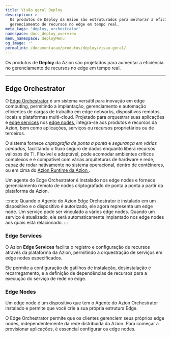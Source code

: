 ```yaml
---
title: Visão geral Deploy
description: >-
  Os produtos de Deploy da Azion são estruturados para melhorar a eficiência no
  gerenciamento de recursos no edge em tempo real.
meta_tags: 'deploy, orchestrator'
namespace: docs_deploy_overview
menu_namespace: deployMenu
og_image: ''
permalink: /documentacao/produtos/deploy/visao-geral/
---
```



Os produtos de **Deploy** da Azion são projetados para aumentar a eficiência no gerenciamento de recursos no edge em tempo real.

---

## Edge Orchestrator

O [Edge Orchestrator](/pt-br/documentacao/produtos/deploy/edge-orchestrator/) é um sistema versátil para inovação em edge computing, permitindo a implantação, gerenciamento e automação eficientes de cargas de trabalho em edge networks, dispositivos remotos, locais e plataformas multi-cloud. Projetado para orquestrar suas aplicações e [edge services](/pt-br/documentacao/produtos/deploy/edge-orchestrator/edge-services/) nos [edge nodes](/pt-br/documentacao/produtos/deploy/edge-orchestrator/edge-node/), integra-se aos produtos e recursos da Azion, bem como aplicações, serviços ou recursos proprietários ou de terceiros.

O sistema fornece *criptografia de ponta a ponta* e *segurança em várias camadas*, facilitando o fluxo seguro de dados enquanto libera recursos valiosos de TI. Flexível e adaptável, pode acomodar ambientes críticos complexos e é compatível com várias arquiteturas de hardware e rede, capaz de rodar nativamente no sistema operacional, dentro de contêineres, ou em cima do [Azion Runtime da Azion ](/pt-br/documentacao/runtime/visao-geral/).

Um agente do Edge Orchestrator é instalado nos edge nodes e fornece gerenciamento remoto de nodes criptografado de ponta a ponta a partir da plataforma da Azion.

:::note 
Quando o Agente do Azion Edge Orchestrator é instalado em um dispositivo e o dispositivo é autorizado, ele agora representa um edge node. Um serviço pode ser vinculado a vários edge nodes. Quando um serviço é atualizado, ele será automaticamente implantado nos edge nodes aos quais está relacionado.
:::

<LinkButton link="/pt-br/documentacao/produtos/deploy/edge-orchestrator/" label="saiba mais sobre o Edge Orchestrator" severity="secondary" target="_blank" />
<LinkButton link="/pt-br/documentacao/produtos/guias/deploy/instalar-orchestrator-agent/" label="consulte o guia de instalação do Edge Orchestrator Agent" severity="secondary" target="_blank" />

### Edge Services

O Azion **Edge Services** facilita o registro e configuração de recursos através da plataforma da Azion, permitindo a orquestração de serviços em edge nodes especificados.

Ele permite a configuração de gatilhos de instalação, desinstalação e recarregamento, e a definição de dependências de recursos para a execução do serviço de rede no edge.

<LinkButton link="/pt-br/documentacao/produtos/deploy/edge-orchestrator/edge-services/" label="saiba mais sobre edge services" severity="secondary" target="_blank" />
<LinkButton link="/pt-br/documentacao/produtos/guias/deploy/criar-edge-service/" label="consulte o guia para criar um edge service" severity="secondary" target="_blank" />

### Edge Nodes

Um edge node é um dispositivo que tem o Agente do Azion Orchestrator instalado e permite que você crie a sua própria estrutura Edge.

O Edge Orchestrator permite que os clientes gerenciem seus próprios edge nodes, independentemente da rede distribuída da Azion. Para começar a provisionar aplicações, é essencial configurar os edge nodes.

<LinkButton link="/pt-br/documentacao/produtos/deploy/edge-orchestrator/edge-node/" label="saiba mais sobre Edge Node" severity="secondary" target="_blank" />
<LinkButton link="/pt-br/documentacao/produtos/guias/deploy/autorizar-edge-node/" label="consulte o guia para autorizar um edge node" severity="secondary" target="_blank" />
